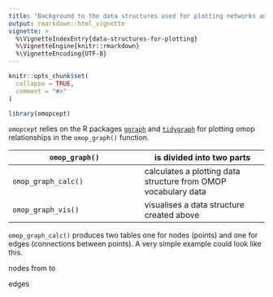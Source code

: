```yaml
---
title: "Background to the data structures used for plotting networks and how these are derived from OMOP"
output: rmarkdown::html_vignette
vignette: >
  %\VignetteIndexEntry{data-structures-for-plotting}
  %\VignetteEngine{knitr::rmarkdown}
  %\VignetteEncoding{UTF-8}
---
```


```r
knitr::opts_chunk$set(
  collapse = TRUE,
  comment = "#>"
)
```

```r
library(omopcept)
```

`omopcept` relies on the R packages [`ggraph`](https://ggraph.data-imaginist.com/index.html) and [`tidygraph`](https://tidygraph.data-imaginist.com/) for plotting omop relationships in the `omop_graph()` function.

`omop_graph()` | is divided into two parts 
-------------- | -------------
`omop_graph_calc()` | calculates a plotting data structure from OMOP vocabulary data 
`omop_graph_vis()`  | visualises a data structure created above


`omop_graph_calc()` produces two tables one for nodes (points) and one for edges (connections between points). A very simple example could look like this.

nodes
from to

edges

